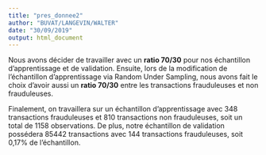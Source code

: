 ```yaml
---
title: "pres_donnee2"
author: "BUVAT/LANGEVIN/WALTER"
date: "30/09/2019"
output: html_document
---
```


Nous avons décider de travailler avec un __ratio 70/30__ pour nos échantillon d'apprentissage et de validation. Ensuite, lors de la modification de l'échantillon d'apprentissage via Random Under Sampling, nous avons fait le choix d'avoir aussi un __ratio 70/30__ entre les transactions frauduleuses et non frauduleuses. 

Finalement, on travaillera sur un échantillon d'apprentissage avec 348 transactions frauduleuses et  810 transactions non frauduleuses, soit un total de 1158 observations. De plus, notre échantillon de validation possédera 85442 transactions avec 144 transactions frauduleuses, soit 0,17% de l'échantillon.  
